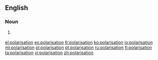==English==

===Noun===
{{en-noun}}

# {{British}} {{alternative spelling of|polarization}}

[[el:polarisation]]
[[es:polarisation]]
[[fr:polarisation]]
[[ko:polarisation]]
[[io:polarisation]]
[[ml:polarisation]]
[[pl:polarisation]]
[[pt:polarisation]]
[[ru:polarisation]]
[[fi:polarisation]]
[[ta:polarisation]]
[[vi:polarisation]]
[[zh:polarisation]]